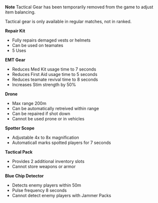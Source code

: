 **Note** Tactical Gear has been temporarily removed from the game to adjust item balancing. 

Tactical gear is only available in regular matches, not in ranked.  

**Repair Kit**  

- Fully repairs demaged vests or helmets
- Can be used on teamates
- 5 Uses

**EMT Gear**  

- Reduces Med Kit usage time to 7 seconds
- Reduces First Aid usage time to 5 seconds
- Reduces teamate revival time to 8 seconds
- Increases Stim strength by 50%

**Drone**  

- Max range 200m
- Can be automatically retreived within range
- Can be repaired if shot down
- Cannot be used prone or in vehicles

**Spotter Scope** 

- Adjustable 4x to 8x magnification
- Automaticall marks spotted players for 7 seconds

**Tactical Pack**  

- Provides 2 additional inventory slots
- Cannot store weapons or armor

**Blue Chip Detector**

- Detects enemy players within 50m
- Pulse frequency 8 seconds 
- Cannot detect enemy players with Jammer Packs